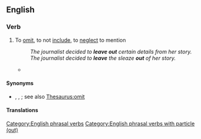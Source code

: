 ==English==

===Verb===
{{en-verb|leave<,,left> out}}

# To [[omit]], to not [[include]], to [[neglect]] to mention
#: ''The journalist decided to '''leave out''' certain details from her story.''
#: ''The journalist decided to '''leave''' the sleaze '''out''' of her story.''
#* {{quote-journal
|en
|date=June 4, 2011
|author=Phil McNulty
|title=England 2 - 2 Switzerland
|work=BBC
|url=http://news.bbc.co.uk/sport2/hi/football/13553428.stm
|page=
|passage=Capello mystifyingly '''left Ashley Young out''' despite a match-winning display in the Euro 2012 qualifier win in Wales in March and he only underlined the folly of the decision by emerging as substitute at half-time and striking a fine equaliser six minutes after coming on.}}

====Synonyms====
* {{l|en|exclude}}, {{l|en|miss out}}, {{l|en|omit}}; see also [[Thesaurus:omit]]

====Translations====
{{trans-see|to leave out or to not include|omit}}

[[Category:English phrasal verbs]]
[[Category:English phrasal verbs with particle (out)]]